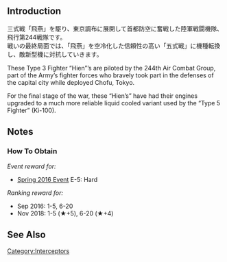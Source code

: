 {{Equipmentinfo
|name = Type 3 Fighter Hien (244th Air Combat Group)
|id = 177
|japanesename = 三式戦 飛燕(飛行第244戦隊) 
|icon = {{Interceptor Fighter2}}
|type = Land-based Fighter
|effect = {{AA}}+9, {{Hit}}+3, {{Evasion}}+4
|radius = 4
|scrap = {{Fuel}}1, {{Ammo}}2, {{Bauxite}}6
<gallery type="slideshow" widths="360px" position="center" hideaddbutton="true">
File:Equipment177-1.png
File:Equipment177-2.png
File:Equipment177-3.png
File:Equipment177-4.png
</gallery>
|notes = Special Restrictions:
*Only usable by [[Land-Based Air Squadron]]
}}

==Introduction==
三式戦「飛燕」を駆り、東京調布に展開して首都防空に奮戦した陸軍戦闘機隊、飛行第244戦隊です。<br>
戦いの最終局面では、「飛燕」を空冷化した信頼性の高い「五式戦」に機種転換し、敵新型機に対抗していきます。

These Type 3 Fighter “Hien”’s are piloted by the 244th Air Combat Group, part of the Army’s fighter forces who bravely took part in the defenses of the capital city while deployed Chofu, Tokyo.
 
For the final stage of the war, these “Hien’s” have had their engines upgraded to a much more reliable liquid cooled variant used by the “Type 5 Fighter” (Ki-100).
==Notes==
<div class="mw-collapsible"><h3>How To Obtain</h3>
<div class="mw-collapsible-content">
''Event reward for:''
* [[Spring 2016 Event]] E-5: Hard

''Ranking reward for:''
* Sep 2016: 1-5, 6-20
* Nov 2018: 1-5 (★+5), 6-20 (★+4)

</div></div>

==See Also==
{{Equipmentlist}}
[[Category:Interceptors]]